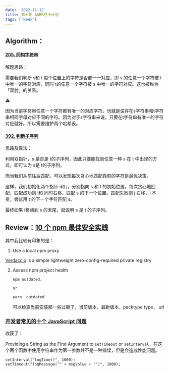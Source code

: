 ```yaml
---
date: '2022-11-12'
title: 第十期 AARR打卡计划
tags: ['week']
---
```


## Algorithm：

#### [205. 同构字符串](https://leetcode.cn/problems/isomorphic-strings/)

解题思路： 

需要我们判断 s和 t 每个位置上的字符是否都一一对应，即 s 的任意一个字符被 t 中唯一的字符对应，同时 t的任意一个字符被 s 中唯一的字符对应。这也被称为「双射」的关系。

⚠️

因为当前字符串任意一个字符都有唯一的对应字符。也就是说存在s字符串和t字符串相同字母对应不同的字符。因为对于s字符串来说，只要在t字符串有唯一的字符对应就好。所以需要维护两个哈希表。

#### [392. 判断子序列](https://leetcode.cn/problems/is-subsequence/)

思路及算法：

利用双指针，s 是否是 t的子序列，因此只要能找到任意一种 s 在 t 中出现的方式，即可认为 s是 t的子序列。

而当我们从前往后匹配，可以发现每次贪心地匹配靠前的字符是最优决策。

这样，我们初始化两个指针 i和 j，分别指向 s 和 t 的初始位置。每次贪心地匹配，匹配成功则 i和 同时右移，匹配 s 的下一个位置，匹配失败则 j 右移，i 不变，尝试用 t 的下一个字符匹配 s。

最终如果 i移动到 s 的末尾，就说明 s 是 t 的子序列。

## Review：[10 个 npm 最佳安全实践](https://snyk.io/blog/ten-npm-security-best-practices/?utm_campaign=AOM-2022&utm_medium=Paid-Email&utm_source=Cooperpress-Javascript-Weekly&utm_content=ten-npm-security-best-practices)

其中我比较有印象的是：

1. Use a local npm proxy

[Verdaccio](https://verdaccio.org/) is a simple lightweight zero-config-required private registry

2. Assess npm project health

   ```
   npm outdated,
   
   or
   
   yarn  outdated 
   ```

   可以检查当前安装那一些过期了，当前版本，最新版本，packtype type， url

### [开发者常见的十个 JavaScript 问题](https://www.toptal.com/javascript/10-most-common-javascript-mistakes)

收获了： 

Providing a String as the First Argument to `setTimeout` or `setInterval`，在这个两个函数中使用字符串作为第一参数并不是一种错误，但是会造成性能问题。

```
setInterval("logTime()", 1000);
setTimeout("logMessage('" + msgValue + "')", 1000);
```

